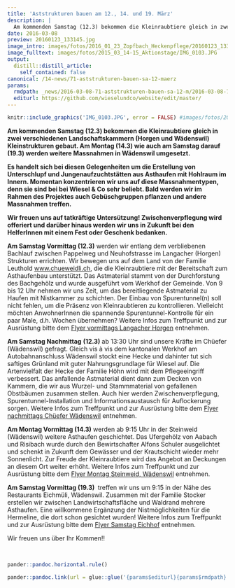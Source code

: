 ```yaml
---
title: 'Aststrukturen bauen am 12., 14. und 19. März'
description: |
  Am kommenden Samstag (12.3) bekommen die Kleinraubtiere gleich in zwei verschiedenen Landschaftskammern (Horgen und Wädenswil) Kleinstrukturen gebaut. Am Montag (14.3) wie auch am Samstag darauf (19.3) werden weitere Massnahmen in Wädenswil umgesetzt. Es handelt sich bei diesen Gelegenheiten um die Erstellung von Unterschlupf und Jungenaufzuchtstätten aus Asthaufen mit Hohlraum im Innern. Momentan konzentrieren wir uns auf diese Massnahmentypen, denn sie sind bei bei Wiesel & Co sehr beliebt. Bald werden wir im Rahmen des Projektes auch Gebüschgruppen pflanzen und andere Massnahmen treffen. Wir freuen uns auf tatkräftige Untersützung! Zwischenverpflegung wird offeriert und darüber hinaus werden wir uns in Zukunft bei den HelferInnen mit einem Fest oder Geschenk bedanken. 
date: 2016-03-08
preview: 20160123_133145.jpg
image_intro: images/fotos/2016_01_23_Zopfbach_Heckenpflege/20160123_133145.jpg
image_fulltext: images/fotos/2015_03_14-15_Aktionstage/IMG_0103.JPG
output:
  distill::distill_article:
    self_contained: false
canonical: /14-news/71-aststrukturen-bauen-sa-12-maerz
params:
  rmdpath: _news/2016-03-08-71-aststrukturen-bauen-sa-12-m/2016-03-08-71-aststrukturen-bauen-sa-12-m.Rmd
  editurl: https://github.com/wieselundco/website/edit/master/
---
```



```r
knitr::include_graphics('IMG_0103.JPG', error = FALSE) #images/fotos/2015_03_14-15_Aktionstage/IMG_0103.JPG
```

**Am kommenden Samstag (12.3) bekommen die Kleinraubtiere gleich in zwei
verschiedenen Landschaftskammern (Horgen und Wädenswil) Kleinstrukturen
gebaut. Am Montag (14.3) wie auch am Samstag darauf (19.3) werden
weitere Massnahmen in Wädenswil umgesetzt.**

**Es handelt sich bei diesen Gelegenheiten um die Erstellung von
Unterschlupf und Jungenaufzuchtstätten aus Asthaufen mit Hohlraum im
Innern. Momentan konzentrieren wir uns auf diese Massnahmentypen, denn
sie sind bei bei Wiesel & Co sehr beliebt. Bald werden wir im Rahmen des
Projektes auch Gebüschgruppen pflanzen und andere Massnahmen treffen.**

**Wir freuen uns auf tatkräftige Untersützung! Zwischenverpflegung wird
offeriert und darüber hinaus werden wir uns in Zukunft bei den
HelferInnen mit einem Fest oder Geschenk bedanken.**

**Am Samstag Vormittag (12.3)** werden wir entlang dem verbliebenen
Bachlauf zwischen Pappelweg und Neuhofstrasse im Langacher (Horgen)
Strukturen errichten. Wir bewegen uns auf dem Land von der Familie
Leuthold [www.chueweidli.ch](http://chueweidli.ch/), die die
Kleinraubtiere mit der Bereitschaft zum Asthaufenbau unterstützt. Das
Astmaterial stammt von der Durchforstung des Bachgehölz und wurde
ausgeführt vom Werkhof der Gemeinde. Von 9 bis 12 Uhr nehmen wir uns
Zeit, um das bereitliegende Astmaterial zu Haufen mit Nistkammer zu
schichten. Der Einbau von Spurentunnel(n) soll nicht fehlen, um die
Präsenz von Kleinraubtieren zu kontrollieren. Vielleicht möchten
AnwohnerInnen die spannende Spurentunnel-Kontrolle für ein paar Male,
d.h. Wochen übernehmen? Weitere Infos zum Treffpunkt und zur Ausrüstung
bitte dem [Flyer vormittags Langacher
Horgen](images/Einladungen/2016_03_12_Einladung_Langacher_e.pdf)
entnehmen.

**Am Samstag Nachmittag** **(12.3)** ab 13:30 Uhr sind unsere Kräfte im
Chüefer (Wädenswil) gefragt. Gleich vis à vis dem kantonalen Werkhof am
Autobahnanschluss Wädenswil stockt eine Hecke und dahinter tut sich
saftiges Grünland mit guter Nahrungsgrundlage für Wiesel auf. Die
Artenvielfalt der Hecke der Familie Höhn wird mit dem Pflegeeingriff
verbessert. Das anfallende Astmaterial dient dann zum Decken von
Kammern, die wir aus Wurzel- und Stammmaterial von gefallenen Obstbäumen
zusammen stellen. Auch hier werden Zwischenverpflegung,
Spurentunnel-Installation und Informationsaustausch für Auflockerung
sorgen. Weitere Infos zum Treffpunkt und zur Ausrüstung bitte dem [Flyer
nachmittags Chüefer
Wädenswil](images/Einladungen/2016_03_12_Einladung_Chuefer.pdf)
entnehmen.

**Am Montag Vormittag (14.3)** werden ab 9:15 Uhr in der Steinweid
(Wädenswil) weitere Asthaufen geschichtet. Das Ufergehölz von Aabach und
Risibach wurde durch den Bewirtschafter Alfons Schuler ausgelichtet und
schenkt in Zukunft dem Gewässer und der Krautschicht wieder mehr
Sonnenlicht. Zur Freude der Kleinraubtiere wird das Angebot an Deckungen
an diesem Ort weiter erhöht. Weitere Infos zum Treffpunkt und zur
Ausrüstung bitte dem [Flyer Montag
Steinweid, Wädenswil](images/Einladungen/2016_03_12_Einladung_Steinweid.pdf) entnehmen.

**Am Samstag Vormittag (19.3) ** treffen wir uns um 9:15 in der Nähe des
Restaurants Eichmüli, Wädenswil. Zusammen mit der Familie Stocker
erstellen wir zwischen Landwirtschaftsfläche und Waldrand mehrere
Asthaufen. Eine willkommene Ergänzung der Nistmöglichkeiten für die
Hermeline, die dort schon gesichtet wurden! Weitere Infos zum Treffpunkt
und zur Ausrüstung bitte dem [Flyer Samstag
Eichhof](images/Einladungen/2016_03_16_Einladung_Eichhof.pdf) entnehmen.

Wir freuen uns über Ihr Kommen!!

 

```r
pander::pandoc.horizontal.rule()

pander::pandoc.link(url = glue::glue('{params$editurl}{params$rmdpath}'),text = 'Artikel bearbeiten')
```

<!--http://wieselundco.ch/14-news/71-aststrukturen-bauen-sa-12-maerz-->
